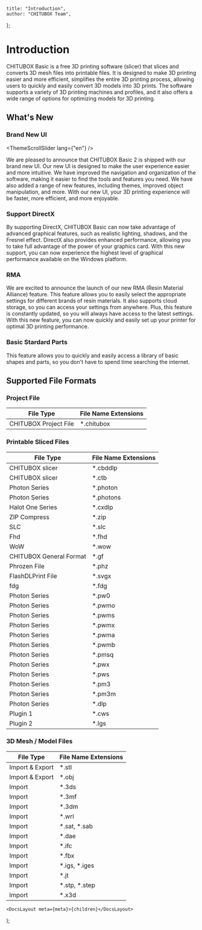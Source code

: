 
	title: "Introduction",
	author: "CHITUBOX Team",
};

# Introduction

CHITUBOX Basic is a free 3D printing software (slicer) that slices and converts 3D mesh files into printable files. It is designed to make 3D printing easier and more efficient, simplifies the entire 3D printing process, allowing users to quickly and easily convert 3D models into 3D prints. The software supports a variety of 3D printing machines and profiles, and it also offers a wide range of options for optimizing models for 3D printing.

## What's New

### Brand New UI

<ThemeScrollSlider lang={"en"} />

We are pleased to announce that CHITUBOX Basic 2 is shipped with our brand new UI. Our new UI is designed to make the user experience easier and more intuitive. We have improved the navigation and organization of the software, making it easier to find the tools and features you need. We have also added a range of new features, including themes, improved object manipulation, and more. With our new UI, your 3D printing experience will be faster, more efficient, and more enjoyable.

### Support DirectX

<DirectX />

By supporting DirectX, CHITUBOX Basic can now take advantage of advanced graphical features, such as realistic lighting, shadows, and the Fresnel effect. DirectX also provides enhanced performance, allowing you to take full advantage of the power of your graphics card. With this new support, you can now experience the highest level of graphical performance available on the Windows platform.

### RMA

<Rma />

We are excited to announce the launch of our new RMA (Resin Material Alliance) feature. This feature allows you to easily select the appropriate settings for different brands of resin materials. It also supports cloud storage, so you can access your settings from anywhere. Plus, this feature is constantly updated, so you will always have access to the latest settings. With this new feature, you can now quickly and easily set up your printer for optimal 3D printing performance.

### Basic Stardard Parts

This feature allows you to quickly and easily access a library of basic shapes and parts, so you don't have to spend time searching the internet.

## Supported File Formats

### Project File

| File Type             | File Name Extensions |
| --------------------- | -------------------- |
| CHITUBOX Project File | \*.chitubox          |

### Printable Sliced Files

| File Type               | File Name Extensions |
| ----------------------- | -------------------- |
| CHITUBOX slicer         | \*.cbddlp            |
| CHITUBOX slicer         | \*.ctb               |
| Photon Series           | \*.photon            |
| Photon Series           | \*.photons           |
| Halot One Series        | \*.cxdlp             |
| ZIP Compress            | \*.zip               |
| SLC                     | \*.slc               |
| Fhd                     | \*.fhd               |
| WoW                     | \*.wow               |
| CHITUBOX General Format | \*.gf                |
| Phrozen File            | \*.phz               |
| FlashDLPrint File       | \*.svgx              |
| fdg                     | \*.fdg               |
| Photon Series           | \*.pw0               |
| Photon Series           | \*.pwmo              |
| Photon Series           | \*.pwms              |
| Photon Series           | \*.pwmx              |
| Photon Series           | \*.pwma              |
| Photon Series           | \*.pwmb              |
| Photon Series           | \*.pmsq              |
| Photon Series           | \*.pwx               |
| Photon Series           | \*.pws               |
| Photon Series           | \*.pm3               |
| Photon Series           | \*.pm3m              |
| Photon Series           | \*.dlp               |
| Plugin 1                | \*.cws               |
| Plugin 2                | \*.lgs               |

### 3D Mesh / Model Files

| File Type       | File Name Extensions |
| --------------- | -------------------- |
| Import & Export | \*.stl               |
| Import & Export | \*.obj               |
| Import          | \*.3ds               |
| Import          | \*.3mf               |
| Import          | \*.3dm               |
| Import          | \*.wrl               |
| Import          | \*.sat, \*.sab       |
| Import          | \*.dae               |
| Import          | \*.ifc               |
| Import          | \*.fbx               |
| Import          | \*.igs, \*.iges      |
| Import          | \*.jt                |
| Import          | \*.stp, \*.step      |
| Import          | \*.x3d               |

	<DocsLayout meta={meta}>{children}</DocsLayout>
);
